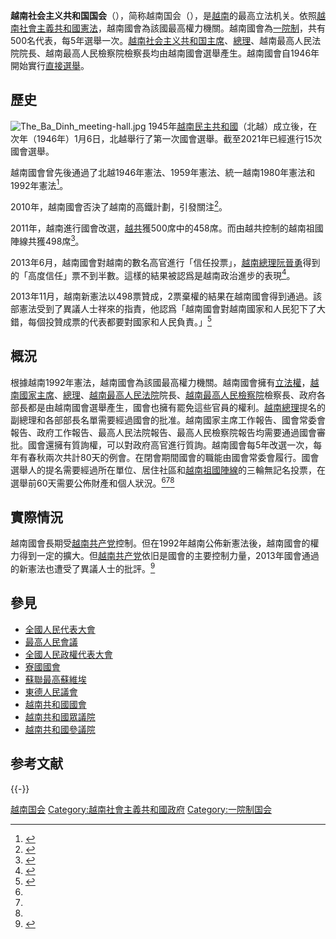 {{Infobox Legislature
 | background_color   = #BC0101
 | text_color         = #FFFFFF
 | name               = 越南社会主义共和国国会
 | native_name        = {{lang|vi|Quốc hội nước Cộng hoà xã hội chủ nghĩa Việt Nam}}
 | coa_pic            =
 | coa_res            = 130px
 | house_type         = 一院制
 | leader1_type       = [[越南國會主席|國會主席]]
 | leader1            = [[王廷惠|王廷惠]]
| leader2_type       = [[越南國會副主席|國會副主席]]
 | leader2            = [[陈青敏|陈青敏]]、[[阮德海|阮德海]]、[[阮克定|阮克定]]
 | election1          = 
 | party1             = {{VCP}}
 | members            = 499
  | structure1        = Results of the 2021 Vietnamese legislative election.svg
  | structure1_res    = 270px
 | last_election1     = [[2021年越南國會選舉|2021年]]<br />第十五屆國會
 | political_groups1  = {{colorbox|#DA0000}} {{VCP}} (485)<br />{{colorbox|#dddddd}} [[無黨籍|無黨籍]] (14)
 | committees1        =
 | meeting_place      = {{VNM}}[[河內市|河內市]]國會會堂
  | session_room       = National Assembly of Vietnam.JPG
 | session_res        =  270px
 | website            = {{Url|http://quochoi.vn/ }}
}}
{{Infobox Vietnamese
| title  = 越南國會
| qn     = Quốc hội Việt Nam
| chunom = 國會越南
}}
{{越南政治}}
'''越南社会主义共和国国会'''（{{vie|qn=Quốc hội nước Cộng hoà xã hội chủ nghĩa Việt Nam|hn=國會渃共和社會主義越南}}），简称越南国会（{{vie|qn=Quốc hội Việt Nam|hn=國會越南}}），是[[越南|越南]]的最高立法机关。依照[[越南社會主義共和國憲法|越南社會主義共和國憲法]]，越南國會為該國最高權力機關。越南國會為[[一院制|一院制]]，共有500名代表，每5年選舉一次。[[越南社会主义共和国主席|越南社会主义共和国主席]]、[[越南總理|總理]]、越南最高人民法院院長、越南最高人民檢察院檢察長均由越南國會選舉產生。越南國會自1946年開始實行[[直接選舉|直接選舉]]。

==歷史==
[[File:The_Ba_Dinh_meeting-hall.jpg|thumb]]
1945年[[越南民主共和國|越南民主共和國]]（北越）成立後，在次年（1946年）1月6日，北越舉行了第一次國會選舉。截至2021年已經進行15次國會選舉。

越南國會曾先後通過了北越1946年憲法、1959年憲法、統一越南1980年憲法和1992年憲法<ref name=govPRC>{{Cite web|url=http://www.npc.gov.cn/npc/xinwen/2011-06/13/content_1658579.htm|title=越南国会|publisher=中國人大網|accessdate=2014-08-10|archive-url=https://web.archive.org/web/20120323070031/http://www.npc.gov.cn/npc/xinwen/2011-06/13/content_1658579.htm|archive-date=2012-03-23|dead-url=yes}}</ref>。

2010年，越南國會否決了越南的高鐵計劃，引發關注<ref name=NF>{{Cite web|url=http://www.infzm.com/content/48547|title=越南国会何以否决“梦工程”（2010-08-05）|publisher=南方週末|language=zh-hans|accessdate=2014-08-10|archive-date=2014-08-12|archive-url=https://web.archive.org/web/20140812212948/http://www.infzm.com/content/48547|dead-url=no}}</ref>。

2011年，越南進行國會改選，[[越南共产党|越共]]獲500席中的458席。而由越共控制的越南祖國陣線共獲498席<ref>{{cite web|url=http://english.vov.vn/Home/Election-results-for-NA-and-Peoples-Council-deputies-announced/20116/127197.vov|publisher=[[Voice_of_Vietnam|Voice of Vietnam]]|title=Election results for NA and People’s Council deputies announced|date=3 June 2011|accessdate=11 April 2011|archive-date=2012-09-01|archive-url=https://web.archive.org/web/20120901021555/http://english.vov.vn/Home/Election-results-for-NA-and-Peoples-Council-deputies-announced/20116/127197.vov|dead-url=no}}</ref>。

2013年6月，越南國會對越南的數名高官進行「信任投票」，[[越南總理|越南總理]][[阮晉勇|阮晉勇]]得到的「高度信任」票不到半數。這樣的結果被認爲是越南政治進步的表現<ref>{{cite web|url=http://www.bbc.co.uk/zhongwen/trad/world/2013/06/130611_vietnam_vote_results.shtml|title=越南國會首次給政府高官「打分」|publisher=BBC|accessdate=2014-08-10|archive-date=2013-08-10|archive-url=https://web.archive.org/web/20130810114425/http://www.bbc.co.uk/zhongwen/trad/world/2013/06/130611_vietnam_vote_results.shtml|dead-url=no}}</ref>。

2013年11月，越南新憲法以498票贊成，2票棄權的結果在越南國會得到通過。該部憲法受到了異議人士祥來的指責，他認爲「越南國會對越南國家和人民犯下了大錯，每個投贊成票的代表都要對國家和人民負責。」<ref name=BBC>{{Cite news|title=越南修改憲法再度肯定越共領導地位|url=http://www.bbc.co.uk/zhongwen/trad/world/2013/11/131128_vietnam_constitution.shtml|publisher=[[BBC|BBC]]|accessdate=2014-08-10|archive-date=2013-12-01|archive-url=https://web.archive.org/web/20131201060155/http://www.bbc.co.uk/zhongwen/trad/world/2013/11/131128_vietnam_constitution.shtml|dead-url=no}}</ref>

==概況==
根據越南1992年憲法，越南國會為該國最高權力機關。越南國會擁有[[立法權|立法權]]，[[越南國家主席|越南國家主席]]、[[越南總理|總理]]、[[越南最高人民法院|越南最高人民法院]]院長、[[越南最高人民檢察院|越南最高人民檢察院]]檢察長、政府各部長都是由越南國會選舉產生，國會也擁有罷免這些官員的權利。[[越南總理|越南總理]]提名的副總理和各部部長名單需要經過國會的批准。越南國家主席工作報告、國會常委會報告、政府工作報告、最高人民法院報告、最高人民檢察院報告均需要通過國會審批。國會還擁有質詢權，可以對政府高官進行質詢。越南國會每5年改選一次，每年有春秋兩次共計80天的例會。在閉會期間國會的職能由國會常委會履行。國會選舉人的提名需要經過所在單位、居住社區和[[越南祖國陣線|越南祖國陣線]]的三輪無記名投票，在選舉前60天需要公佈財產和個人狀況。<ref name=NF/><ref name="顧長永2007"/><ref name=govPRC/>

==實際情況==
越南國會長期受[[越南共产党|越南共产党]]控制。但在1992年越南公佈新憲法後，越南國會的權力得到一定的擴大。但[[越南共产党|越南共产党]]依旧是國會的主要控制力量，2013年國會通過的新憲法也遭受了異議人士的批評。<ref name="顧長永2007">{{cite book|author=顧長永|title=越南: 巨變的二十年|url=http://books.google.com/books?id=ojr1dL02EyEC&pg=PA35|year=2007|publisher=臺灣商務印書館|isbn=978-957-05-2165-8|pages=35–36}}</ref>

==參見==
*[[全國人民代表大會|全國人民代表大會]]
*[[最高人民會議|最高人民會議]]
*[[全國人民政權代表大會|全國人民政權代表大會]]
*[[寮國國會|寮國國會]]
*[[蘇聯最高蘇維埃|蘇聯最高蘇維埃]]
*[[東德人民議會|東德人民議會]]
*[[越南共和國國會|越南共和國國會]]
*[[越南共和國眾議院|越南共和國眾議院]]
*[[越南共和國參議院|越南共和國參議院]]

== 参考文献 ==
{{Reflist}}

{{-}}
{{亚洲题目|议会}}

[[Category:越南国会|]]
[[Category:越南社會主義共和國政府|Category:越南社會主義共和國政府]]
[[Category:一院制国会|Category:一院制国会]]